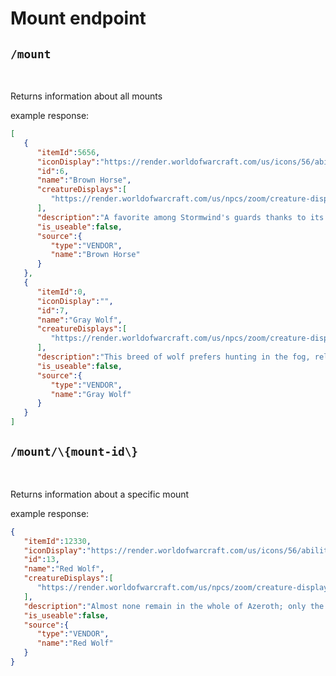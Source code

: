 # Mount endpoint

## `/mount`
<br/>

Returns information about all mounts

example response:

```json
[
   {
      "itemId":5656,
      "iconDisplay":"https://render.worldofwarcraft.com/us/icons/56/ability_mount_ridinghorse.jpg",
      "id":6,
      "name":"Brown Horse",
      "creatureDisplays":[
         "https://render.worldofwarcraft.com/us/npcs/zoom/creature-display-2404.jpg"
      ],
      "description":"A favorite among Stormwind's guards thanks to its patience and stamina.",
      "is_useable":false,
      "source":{
         "type":"VENDOR",
         "name":"Brown Horse"
      }
   },
   {
      "itemId":0,
      "iconDisplay":"",
      "id":7,
      "name":"Gray Wolf",
      "creatureDisplays":[
         "https://render.worldofwarcraft.com/us/npcs/zoom/creature-display-2320.jpg"
      ],
      "description":"This breed of wolf prefers hunting in the fog, relying on its smoky hide to camouflage it from unsuspecting prey.",
      "is_useable":false,
      "source":{
         "type":"VENDOR",
         "name":"Gray Wolf"
      }
   }
]
```

## `/mount/\{mount-id\}`
<br/>

Returns information about a specific mount

example response:

```json
{
   "itemId":12330,
   "iconDisplay":"https://render.worldofwarcraft.com/us/icons/56/ability_mount_blackdirewolf.jpg",
   "id":13,
   "name":"Red Wolf",
   "creatureDisplays":[
      "https://render.worldofwarcraft.com/us/npcs/zoom/creature-display-2326.jpg"
   ],
   "description":"Almost none remain in the whole of Azeroth; only the most experienced will have seen one.",
   "is_useable":false,
   "source":{
      "type":"VENDOR",
      "name":"Red Wolf"
   }
}
```

